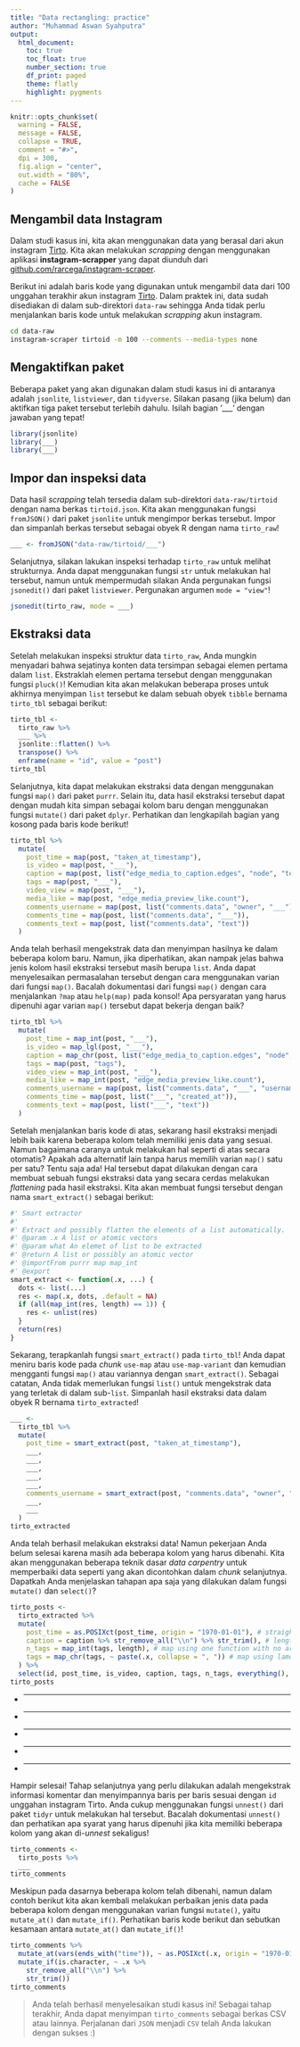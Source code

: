 ```yaml
---
title: "Data rectangling: practice"
author: "Muhammad Aswan Syahputra"
output:
  html_document:
    toc: true
    toc_float: true
    number_section: true
    df_print: paged
    theme: flatly
    highlight: pygments
---
```


```r
knitr::opts_chunk$set(
  warning = FALSE,
  message = FALSE,
  collapse = TRUE,
  comment = "#>",
  dpi = 300,
  fig.align = "center",
  out.width = "80%",
  cache = FALSE
)
```

## Mengambil data Instagram
Dalam studi kasus ini, kita akan menggunakan data yang berasal dari akun instagram [Tirto](https://instagram.com/tirtoid). Kita akan melakukan *scrapping* dengan menggunakan aplikasi **instagram-scrapper** yang dapat diunduh dari [github.com/rarcega/instagram-scraper](https://github.com/rarcega/instagram-scraper).

Berikut ini adalah baris kode yang digunakan untuk mengambil data dari 100 unggahan terakhir akun instagram [Tirto](https://instagram.com/tirtoid). Dalam praktek ini, data sudah disediakan di dalam sub-direktori `data-raw` sehingga Anda tidak perlu menjalankan baris kode untuk melakukan *scrapping* akun instagram.

```bash
cd data-raw
instagram-scraper tirtoid -m 100 --comments --media-types none
```

## Mengaktifkan paket

Beberapa paket yang akan digunakan dalam studi kasus ini di antaranya adalah `jsonlite`, `listviewer`, dan `tidyverse`. Silakan pasang (jika belum) dan aktifkan tiga paket tersebut terlebih dahulu. Isilah bagian '___' dengan jawaban yang tepat!

```r
library(jsonlite)
library(___)
library(___)
```

## Impor dan inspeksi data

Data hasil *scrapping* telah tersedia dalam sub-direktori `data-raw/tirtoid` dengan nama berkas `tirtoid.json`. Kita akan menggunakan fungsi `fromJSON()` dari paket `jsonlite` untuk mengimpor berkas tersebut. Impor dan simpanlah berkas tersebut sebagai obyek R dengan nama `tirto_raw`!

```r
___ <- fromJSON("data-raw/tirtoid/___")
```

Selanjutnya, silakan lakukan inspeksi terhadap `tirto_raw` untuk melihat strukturnya. Anda dapat menggunakan fungsi `str` untuk melakukan hal tersebut, namun untuk mempermudah silakan Anda pergunakan fungsi `jsonedit()` dari paket `listviewer`. Pergunakan argumen `mode = "view"`!

```r
jsonedit(tirto_raw, mode = ___)
```

## Ekstraksi data

Setelah melakukan inspeksi struktur data `tirto_raw`, Anda mungkin menyadari bahwa sejatinya konten data tersimpan sebagai elemen pertama dalam `list`. Ekstraklah elemen pertama tersebut dengan menggunakan fungsi `pluck()`! Kemudian kita akan melakukan beberapa proses untuk akhirnya menyimpan `list` tersebut ke dalam sebuah obyek `tibble` bernama `tirto_tbl` sebagai berikut:

```r
tirto_tbl <-
  tirto_raw %>%
  ___ %>%
  jsonlite::flatten() %>%
  transpose() %>%
  enframe(name = "id", value = "post")
tirto_tbl
```

Selanjutnya, kita dapat melakukan ekstraksi data dengan menggunakan fungsi `map()` dari paket `purrr`. Selain itu, data hasil ekstraksi tersebut dapat dengan mudah kita simpan sebagai kolom baru dengan menggunakan fungsi `mutate()` dari paket `dplyr`. Perhatikan dan lengkapilah bagian yang kosong pada baris kode berikut!

```r
tirto_tbl %>%
  mutate(
    post_time = map(post, "taken_at_timestamp"),
    is_video = map(post, "___"),
    caption = map(post, list("edge_media_to_caption.edges", "node", "text")),
    tags = map(post, "___"),
    video_view = map(post, "___"),
    media_like = map(post, "edge_media_preview_like.count"),
    comments_username = map(post, list("comments.data", "owner", "___")),
    comments_time = map(post, list("comments.data", "___")),
    comments_text = map(post, list("comments.data", "text"))
  )
```

Anda telah berhasil mengekstrak data dan menyimpan hasilnya ke dalam beberapa kolom baru. Namun, jika diperhatikan, akan nampak jelas bahwa jenis kolom hasil ekstraksi tersebut masih berupa `list`. Anda dapat menyelesaikan permasalahan tersebut dengan cara menggunakan varian dari fungsi `map()`. Bacalah dokumentasi dari fungsi `map()` dengan cara menjalankan `?map` atau `help(map)` pada konsol! Apa persyaratan yang harus dipenuhi agar varian `map()` tersebut dapat bekerja dengan baik?

```r
tirto_tbl %>%
  mutate(
    post_time = map_int(post, "___"),
    is_video = map_lgl(post, "___"),
    caption = map_chr(post, list("edge_media_to_caption.edges", "node", "text")),
    tags = map(post, "tags"),
    video_view = map_int(post, "___"),
    media_like = map_int(post, "edge_media_preview_like.count"),
    comments_username = map(post, list("comments.data", "___", "username")),
    comments_time = map(post, list("___", "created_at")),
    comments_text = map(post, list("___", "text"))
  )
```

Setelah menjalankan baris kode di atas, sekarang hasil ekstraksi menjadi lebih baik karena beberapa kolom telah memiliki jenis data yang sesuai. Namun bagaimana caranya untuk melakukan hal seperti di atas secara otomatis? Apakah ada alternatif lain tanpa harus memilih varian `map()` satu per satu? Tentu saja ada! Hal tersebut dapat dilakukan dengan cara membuat sebuah fungsi ekstraksi data yang secara cerdas melakukan *flattening* pada hasil ekstraksi. Kita akan membuat fungsi tersebut dengan nama `smart_extract()` sebagai berikut:

```r
#' Smart extractor
#'
#' Extract and possibly flatten the elements of a list automatically.
#' @param .x A list or atomic vectors
#' @param what An elemet of list to be extracted
#' @return A list or possibly an atomic vector
#' @importFrom purrr map map_int
#' @export
smart_extract <- function(.x, ...) {
  dots <- list(...)
  res <- map(.x, dots, .default = NA)
  if (all(map_int(res, length) == 1)) {
    res <- unlist(res)
  }
  return(res)
}
```

Sekarang, terapkanlah fungsi `smart_extract()` pada `tirto_tbl`! Anda dapat meniru baris kode pada *chunk* `use-map` atau `use-map-variant` dan kemudian mengganti fungsi `map()` atau variannya dengan `smart_extract()`. Sebagai catatan, Anda tidak memerlukan fungsi `list()` untuk mengekstrak data yang terletak di dalam sub-`list`. Simpanlah hasil ekstraksi data dalam obyek R bernama `tirto_extracted`!

```r
___ <-
  tirto_tbl %>%
  mutate(
    post_time = smart_extract(post, "taken_at_timestamp"),
    ___,
    ___,
    ___,
    ___,
    ___,
    comments_username = smart_extract(post, "comments.data", "owner", "username"),
    ___,
    ___
  )
tirto_extracted
```

Anda telah berhasil melakukan ekstraksi data! Namun pekerjaan Anda belum selesai karena masih ada beberapa kolom yang harus dibenahi. Kita akan menggunakan beberapa teknik dasar *data carpentry* untuk memperbaiki data seperti yang akan dicontohkan dalam *chunk* selanjutnya. Dapatkah Anda menjelaskan tahapan apa saja yang dilakukan dalam fungsi `mutate()` dan `select()`?

```r
tirto_posts <-
  tirto_extracted %>%
  mutate(
    post_time = as.POSIXct(post_time, origin = "1970-01-01"), # straighforward processing
    caption = caption %>% str_remove_all("\\n") %>% str_trim(), # lengthly processing
    n_tags = map_int(tags, length), # map using one function with no arguments
    tags = map_chr(tags, ~ paste(.x, collapse = ", ")) # map using lamda function
  ) %>%
  select(id, post_time, is_video, caption, tags, n_tags, everything(), -post)
tirto_posts
```

+ ___
+ ___
+ ___
+ ___
+ ___

Hampir selesai! Tahap selanjutnya yang perlu dilakukan adalah mengekstrak informasi komentar dan menyimpannya baris per baris sesuai dengan `id` unggahan instagram Tirto. Anda cukup menggunakan fungsi `unnest()` dari paket `tidyr` untuk melakukan hal tersebut. Bacalah dokumentasi `unnest()` dan perhatikan apa syarat yang harus dipenuhi jika kita memiliki beberapa kolom yang akan di-*unnest* sekaligus!

```r
tirto_comments <-
  tirto_posts %>%
  ___
tirto_comments
```

Meskipun pada dasarnya beberapa kolom telah dibenahi, namun dalam contoh berikut kita akan kembali melakukan perbaikan jenis data pada beberapa kolom dengan menggunakan varian fungsi `mutate()`, yaitu `mutate_at()` dan `mutate_if()`. Perhatikan baris kode berikut dan sebutkan kesamaan antara `mutate_at()` dan `mutate_if()`!

```r
tirto_comments %>%
  mutate_at(vars(ends_with("time")), ~ as.POSIXct(.x, origin = "1970-01-01")) %>%
  mutate_if(is.character, ~ .x %>%
    str_remove_all("\\n") %>%
    str_trim())
tirto_comments
```

> Anda telah berhasil menyelesaikan studi kasus ini! Sebagai tahap terakhir, Anda dapat menyimpan `tirto_comments` sebagai berkas CSV atau lainnya. Perjalanan dari `JSON` menjadi `CSV` telah Anda lakukan dengan sukses :)
